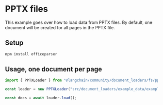 # PPTX files

This example goes over how to load data from PPTX files. By default, one document will be created for all pages in the PPTX file.

## Setup

```bash npm2yarn
npm install officeparser
```
## Usage, one document per page

```typescript
import { PPTXLoader } from "@langchain/community/document_loaders/fs/pptx";

const loader = new PPTXLoader("src/document_loaders/example_data/example.pptx");

const docs = await loader.load();
```
